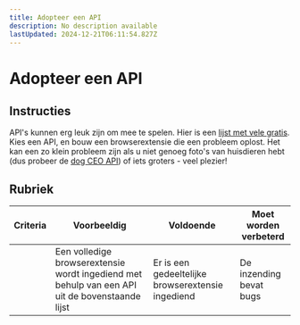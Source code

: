 ```yaml
---
title: Adopteer een API
description: No description available
lastUpdated: 2024-12-21T06:11:54.827Z
---
```


# Adopteer een API

## Instructies

API's kunnen erg leuk zijn om mee te spelen. Hier is een [lijst met vele gratis](https://github.com/public-apis/public-apis). Kies een API, en bouw een browserextensie die een probleem oplost. Het kan een zo klein probleem zijn als u niet genoeg foto's van huisdieren hebt (dus probeer de [dog CEO API](https://dog.ceo/dog-api/)) of iets groters - veel plezier!

## Rubriek

| Criteria | Voorbeeldig                                                                  | Voldoende                                 | Moet worden verbeterd       |
| -------- | -------------------------------------------------------------------------- | ---------------------------------------- | ----------------------- |
|          | Een volledige browserextensie wordt ingediend met behulp van een API uit de bovenstaande lijst | Er is een gedeeltelijke browserextensie ingediend | De inzending bevat bugs |
